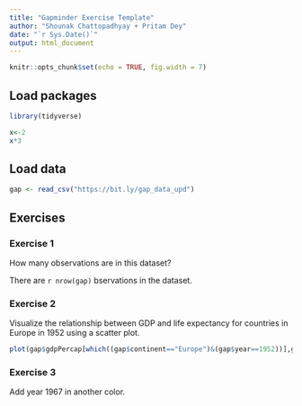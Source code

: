 ```yaml
---
title: "Gapminder Exercise Template"
author: "Shounak Chattopadhyay + Pritam Dey"
date: "`r Sys.Date()`"
output: html_document
---
```


```r
knitr::opts_chunk$set(echo = TRUE, fig.width = 7)
```


## Load packages

```r
library(tidyverse)
```

```r
x<-2
x*3
```

## Load data

```r
gap <- read_csv("https://bit.ly/gap_data_upd")
```

## Exercises

### Exercise 1

How many observations are in this dataset?

There are `r nrow(gap)` bservations in the dataset.

### Exercise 2

Visualize the relationship between GDP and life expectancy for 
countries in Europe in 1952 using a scatter plot.

```r
plot(gap$gdpPercap[which((gap$continent=="Europe")&(gap$year==1952))],gap$lifeExp[which((gap$continent=="Europe")&(gap$year==1952))],xlab="GDP",ylab="Life Expectancy",main="Relation between GDP, Life Exp for European countries in 1952")
```

### Exercise 3

Add year 1967 in another color.

```r
```

